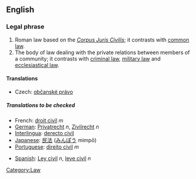 {{wikipedia}}
==English==
===Legal phrase===
#Roman law based on the ''[[Corpus Juris Civilis]]''; it contrasts with [[common law]].
#The body of law dealing with the private relations between members of a community; it contrasts with [[criminal law]], [[military law]] and [[ecclesiastical law]].

====Translations====
{{trans-top|body of law dealing with the private relations}}
*Czech: [[občanské právo]] {{n}}
{{trans-mid}}
{{trans-bottom}}
=====Translations to be checked=====
{{checktrans}}
* French: [[droit civil]] ''m''
* [[German]]: [[Privatrecht]] ''n'', [[Zivilrecht]] ''n''
* [[Interlingua]]: [[derecto civil]]
* [[Japanese]]: [[民法]] ([[みんぽう]] mimpō)
* [[Portuguese]]: [[direito civil]] ''m''

[[Category:Law]]

* [[Spanish]]: [[Ley civil]] ''n'', [[leye civil]] ''n''